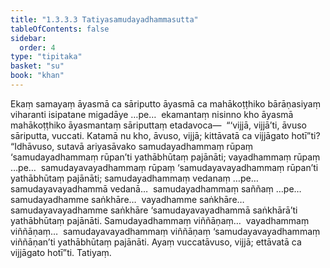 ```yaml
---
title: "1.3.3.3 Tatiyasamudayadhammasutta"
tableOfContents: false
sidebar:
  order: 4
type: "tipitaka"
basket: "su"
book: "khan"
---
```



<DynamicBreadcrumb />

<Division number="128" book="khan" bookNo="13" page="141">

<Paragraph number="728" book="khan">
Ekaṃ samayaṃ āyasmā ca sāriputto āyasmā ca mahākoṭṭhiko bārāṇasiyaṃ viharanti isipatane migadāye …pe…  ekamantaṃ nisinno kho āyasmā mahākoṭṭhiko āyasmantaṃ sāriputtaṃ etadavoca—  “‘vijjā, vijjā’ti, āvuso sāriputta, vuccati. Katamā nu kho, āvuso, vijjā; kittāvatā ca vijjāgato hotī”ti?
</Paragraph>

<Paragraph number="729" book="khan">
“Idhāvuso, sutavā ariyasāvako samudayadhammaṃ rūpaṃ ‘samudayadhammaṃ rūpan’ti yathābhūtaṃ pajānāti; vayadhammaṃ rūpaṃ …pe…  samudayavayadhammaṃ rūpaṃ ‘samudayavayadhammaṃ rūpan’ti yathābhūtaṃ pajānāti; samudayadhammaṃ vedanaṃ …pe…  samudayavayadhammā vedanā…  samudayadhammaṃ saññaṃ …pe…  samudayadhamme saṅkhāre…  vayadhamme saṅkhāre…  samudayavayadhamme saṅkhāre ‘samudayavayadhammā saṅkhārā’ti yathābhūtaṃ pajānāti. Samudayadhammaṃ viññāṇaṃ…  vayadhammaṃ viññāṇaṃ…  samudayavayadhammaṃ viññāṇaṃ ‘samudayavayadhammaṃ viññāṇan’ti yathābhūtaṃ pajānāti. Ayaṃ vuccatāvuso, vijjā; ettāvatā ca vijjāgato hotī”ti.

</Paragraph>
</Division>

<Paragraph number="730" type="center" book="khan">
Tatiyaṃ.
</Paragraph>